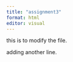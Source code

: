 ```yaml
---
title: "assignment3"
format: html
editor: visual
---
```


this is to modify the file.

adding another line.
